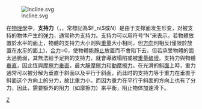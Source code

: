 {{unreferenced|time=2008-12-11}}

[[File:Incline.svg|right]]

在[[物理學|物理學]]中，'''支持力'''（{{lang-en|normal force}}，{{lang-ja|垂直抗力}}，常標記為<math> F_n\ </math>或<math>N</math>）是由于支撑面发生形变，对被支持的物体产生的[[弹力|弹力]]，通常称为支持力。支持力可以用符号“N”来表示。若物體放置於水平的面上，物體的支持力大小则與[[重量|重量]]大小相同，但[[方向|方向]]則相反(僅限於放置在[[水平|水平]]的面上)，[[合力|合力]]=0，使物體能[[靜止|靜止]]放置而不會陷下去。但若承受物體的面太過脆弱，其無法給予足夠的支持力，就會導致塌陷或被[[重量|重量]][[破壞|破壞]]。支持力與物體[[垂直|垂直]]，因此恆與[[摩擦力|摩擦力]][[垂直|垂直]]，最大[[靜摩擦力|靜摩擦力]]和[[:滑动摩擦|動摩擦力]]。在光滑的[[斜面|斜面]]上時，重力通常可以被分解为垂直于斜面以及平行于斜面，而此时的支持力等于重力在垂直于斜面这个方向上的分力，故比重力小。而因为重力在平行于斜面的方向上也有了分力，因此，需要额外的阻力（如摩擦力）来平衡，阻止物体加速滑下。

[[Category:力|Z]]